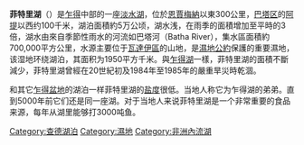 {{Infobox lake
 | 湖泊名稱 = 菲特里湖
 | 座標 = {{coord|12|48|33|N|17|30|9|E|region:TD_source:ruwiki_type:waterbody|display=inline,title}}
 | 流入 = 巴塔河
 | 集水區面積 = 70,000平方公里
 | 集水區國家 = {{CHA}}
 | 湖泊面積 = 500平方公里
}}
'''菲特里湖'''（{{lang-fr|'''Lac Fitri'''}}）是[[乍得|乍得]]中部的一座[[淡水湖|淡水湖]]，位於[[恩賈梅納|恩賈梅納]]以東300公里，[[巴塔区|巴塔区]]的[[阿提|阿提]]以西约100千米，湖泊面積約5万公顷，湖水浅，在雨季的面積增加至平時的3倍，湖水由來自季節性雨水的河流如巴塔河（Batha River），集水區面積約700,000平方公里，水源主要位于[[瓦達伊區|瓦達伊區]]的山地，是[[濕地公約|濕地公約]]保護的重要濕地，该湿地环绕湖泊，其面积为1950平方千米。與[[乍得湖|乍得湖]]一樣，菲特里湖的面積不斷減少，菲特里湖曾經在20世紀初及1984年至1985年的嚴重旱災時乾涸。

和其它[[乍得盆地|乍得盆地]]的湖泊一样菲特里湖的[[盐度|盐度]]很低。当地人称它为乍得湖的弟弟。直到5000年前它们还是同一座湖。对于当地人来说菲特里湖是一个非常重要的食品来源，每年从湖里能够打3000吨鱼。

{{DEFAULTSORT:Fitri}}
[[Category:查德湖泊|Category:查德湖泊]]
[[Category:濕地|Category:濕地]]
[[Category:非洲內流湖|Category:非洲內流湖]]